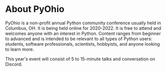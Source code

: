 <Seo title="About PyOhio 2022" />

# About PyOhio

PyOhio is a non-profit annual Python community conference usually held in Columbus, OH.
It is being held online for 2020-2022.
It is free to attend and welcomes anyone with an interest in Python.
Content ranges from beginner to advanced and is intended to be relevant to all types of Python users:
students, software professionals, scientists, hobbyists, and anyone looking to learn more.

This year's event will consist of 5 to 15-minute talks and conversation on Discord.
